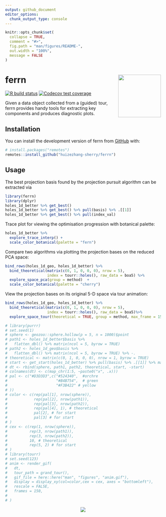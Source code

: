 ```yaml
---
output: github_document
editor_options: 
  chunk_output_type: console
---
```


<!-- README.md is generated from README.Rmd. Please edit that file -->

```r
knitr::opts_chunk$set(
  collapse = TRUE,
  comment = "#>",
  fig.path = "man/figures/README-",
  out.width = "100%", 
  message = FALSE
)
```

# ferrn <a href='https://huizezhang-sherry.github.io/ferrn'><img src='man/figures/logo.png' align="right" height="138.5" /></a>
<!-- badges: start -->
[![R build status](https://github.com/huizezhang-sherry/ferrn/workflows/R-CMD-check/badge.svg)](https://github.com/huizezhang-sherry/ferrn/actions)
[![Codecov test coverage](https://codecov.io/gh/huizezhang-sherry/ferrn/branch/master/graph/badge.svg)](https://codecov.io/gh/huizezhang-sherry/ferrn?branch=master)
<!-- badges: end -->

Given a data object collected from a (guided) tour, ferrn provides handy tools for extracting key components and produces diagnostic plots. 

## Installation

You can install the development version of ferrn from [GitHub](https://github.com/) with:

```r
# install.packages("remotes")
remotes::install_github("huizezhang-sherry/ferrn")
```


## Usage

The best projection basis found by the projection pursuit algorithm can be extracted via 

```r
library(ferrn)
library(dplyr)
holes_1d_better %>% get_best()
holes_1d_better %>% get_best() %>% pull(basis) %>% .[[1]]
holes_1d_better %>% get_best() %>% pull(index_val)
```


Trace plot for viewing the optimisation progression with botanical palette:

```r
holes_1d_better %>% 
  explore_trace_interp() + 
  scale_color_botanical(palette = "fern")
```

Compare two algorithms via plotting the projection bases on the reduced PCA space:


```r
bind_rows(holes_1d_geo, holes_1d_better) %>%
  bind_theoretical(matrix(c(0, 1, 0, 0, 0), nrow = 5),
                   index = tourr::holes(), raw_data = boa5) %>% 
  explore_space_pca(group = method)  +
  scale_color_botanical(palette = "cherry")

```


View the projection bases on its original 5-D space via tour animation:

```r
bind_rows(holes_1d_geo, holes_1d_better) %>%
  bind_theoretical(matrix(c(0, 1, 0, 0, 0), nrow = 5),
                   index = tourr::holes(), raw_data = boa5)%>% 
  explore_space_tour(theoretical = TRUE, group = method, max_frame = 150)
```

```r
# library(purrr)
# set.seed(1)
# sphere <- geozoo::sphere.hollow(p = 5, n = 1000)$point
# path1 <- holes_1d_better$basis %>%
#   flatten_dbl() %>% matrix(ncol = 5, byrow = TRUE)
# path2 <- holes_1d_geo$basis %>%
#   flatten_dbl() %>% matrix(ncol = 5, byrow = TRUE) %>% -.
# theoretical <- matrix(c(0, 1, 0, 0, 0), nrow = 1, byrow = TRUE)
# start <- get_start(holes_1d_better) %>% pull(basis) %>% .[[1]] %>% matrix(nrow = 1)
# dt <- rbind(sphere, path1, path2, theoretical, start, -start)
# colnames(dt) <- c(map_chr(1:5, ~paste0("x", .x)))
# pal <- c("#D3D3D3",c("#524340",  #orchre
#                      "#B4B754",  # green
#                      "#F3B422" # yellow
# ))
# color <- c(rep(pal[1], nrow(sphere)),
#            rep(pal[2], nrow(path1)),
#            rep(pal[3], nrow(path2)),
#            rep(pal[4], 1), # theoretical
#            pal[2], # for start
#            pal[3] # for start
# )
# cex <- c(rep(1, nrow(sphere)),
#          rep(3, nrow(path1)),
#          rep(3, nrow(path2)),
#          10, # theoretical
#          rep(5, 2) # for start
# )
# library(tourr)
# set.seed(123)
# anim <- render_gif(
#   dt,
#   tour_path = grand_tour(),
#   gif_file = here::here("man", "figures", "anim.gif"),
#   display = display_xy(col=color,cex = cex, axes = "bottomleft"),
#   rescale = FALSE,
#   frames = 150,
# 
# )

```


<p align="center">
  <img src="man/figures/anim.gif">
</p>
